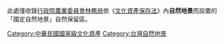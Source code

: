 此處僅收錄[[行政院農業委員會林務局|行政院農業委員會林務局]]依《[[文化資產保存法|文化資產保存法]]》內'''自然地景'''而設置的「國定自然地景」自然保留區。

[[Category:中華民國國家級文化資產|Category:中華民國國家級文化資產]]
[[Category:台灣自然地景|Category:台灣自然地景]]